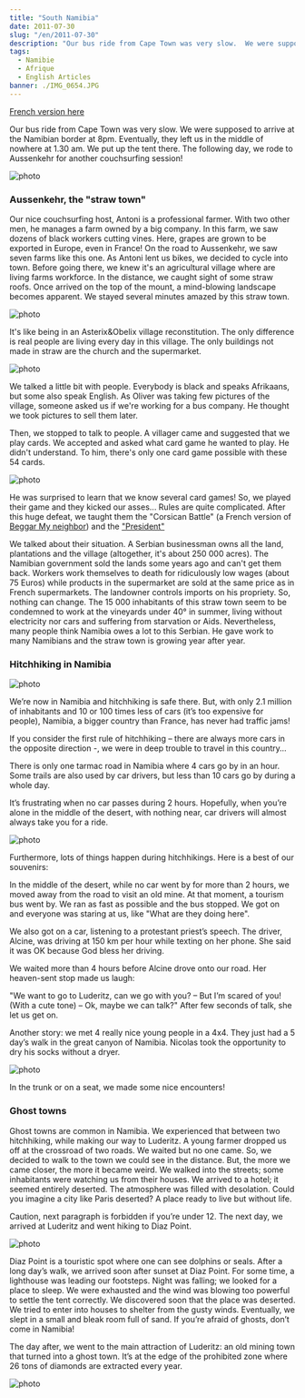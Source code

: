 ```yaml
---
title: "South Namibia"
date: 2011-07-30
slug: "/en/2011-07-30"
description: "Our bus ride from Cape Town was very slow.  We were supposed to arrive at the Namibian border at 8pm. Eventually, they left us in the middle of nowhere at 1.30 am. We put up the tent there. The following day, we rode to Aussenkehr for another couchsurfing session..."
tags:
  - Namibie
  - Afrique
  - English Articles
banner: ./IMG_0654.JPG
---
```


[French version here](/2011-07-30)

Our bus ride from Cape Town was very slow. We were supposed to arrive at the Namibian border at 8pm. Eventually, they left us in the middle of nowhere at 1.30 am. We put up the tent there. The following day, we rode to Aussenkehr for another couchsurfing session!

![photo](./IMG_0654.JPG)

### Aussenkehr, the "straw town"

Our nice couchsurfing host, Antoni is a professional farmer. With two other men, he manages a farm owned by a big company. In this farm, we saw dozens of black workers cutting vines. Here, grapes are grown to be exported in Europe, even in France! On the road to Aussenkehr, we saw seven farms like this one. As Antoni lent us bikes, we decided to cycle into town. Before going there, we knew it's an agricultural village where are living farms workforce. In the distance, we caught sight of some straw roofs. Once arrived on the top of the mount, a mind-blowing landscape becomes apparent. We stayed several minutes amazed by this straw town.

![photo](./IMG_0680.JPG)

It's like being in an Asterix&Obelix village reconstitution. The only difference is real people are living every day in this village. The only buildings not made in straw are the church and the supermarket.

![photo](./IMG_0684.JPG)

We talked a little bit with people. Everybody is black and speaks Afrikaans, but some also speak English. As Oliver was taking few pictures of the village, someone asked us if we're working for a bus company. He thought we took pictures to sell them later.

Then, we stopped to talk to people. A villager came and suggested that we play cards. We accepted and asked what card game he wanted to play. He didn't understand. To him, there's only one card game possible with these 54 cards.

![photo](./IMG_0700.JPG)

He was surprised to learn that we know several card games! So, we played their game and they kicked our asses... Rules are quite complicated. After this huge defeat, we taught them the "Corsican Battle" (a French version of <a href='http://www.52pickup.net/card-games/beggar-my-neighbor'>Beggar My neighbor</a>) and the <a href='http://en.wikipedia.org/wiki/Asshole_(card_game)'>"President"</a>

We talked about their situation. A Serbian businessman owns all the land, plantations and the village (altogether, it's about 250 000 acres). The Namibian government sold the lands some years ago and can't get them back. Workers work themselves to death for ridiculously low wages (about 75 Euros) while products in the supermarket are sold at the same price as in French supermarkets. The landowner controls imports on his propriety. So, nothing can change. The 15 000 inhabitants of this straw town seem to be condemned to work at the vineyards under 40° in summer, living without electricity nor cars and suffering from starvation or Aids. Nevertheless, many people think Namibia owes a lot to this Serbian. He gave work to many Namibians and the straw town is growing year after year.

### Hitchhiking in Namibia

![photo](./IMG_0708.JPG)

We’re now in Namibia and hitchhiking is safe there. But, with only 2.1 million of inhabitants and 10 or 100 times less of cars (it’s too expensive for people), Namibia, a bigger country than France, has never had traffic jams!

If you consider the first rule of hitchhiking – there are always more cars in the opposite direction -, we were in deep trouble to travel in this country…

There is only one tarmac road in Namibia where 4 cars go by in an hour. Some trails are also used by car drivers, but less than 10 cars go by during a whole day.

It’s frustrating when no car passes during 2 hours. Hopefully, when you’re alone in the middle of the desert, with nothing near, car drivers will almost always take you for a ride.

![photo](./IMG_0720.JPG)

Furthermore, lots of things happen during hitchhikings. Here is a best of our souvenirs:

In the middle of the desert, while no car went by for more than 2 hours, we moved away from the road to visit an old mine. At that moment, a tourism bus went by. We ran as fast as possible and the bus stopped. We got on and everyone was staring at us, like "What are they doing here".

We also got on a car, listening to a protestant priest’s speech. The driver, Alcine, was driving at 150 km per hour while texting on her phone. She said it was OK because God bless her driving.

We waited more than 4 hours before Alcine drove onto our road. Her heaven-sent stop made us laugh:

"We want to go to Luderitz, can we go with you? – But I’m scared of you! (With a cute tone) – Ok, maybe we can talk?" After few seconds of talk, she let us get on.

Another story: we met 4 really nice young people in a 4x4. They just had a 5 day’s walk in the great canyon of Namibia. Nicolas took the opportunity to dry his socks without a dryer.

![photo](./IMG_0746.JPG)

In the trunk or on a seat, we made some nice encounters!

### Ghost towns

Ghost towns are common in Namibia. We experienced that between two hitchhiking, while making our way to Luderitz. A young farmer dropped us off at the crossroad of two roads. We waited but no one came. So, we decided to walk to the town we could see in the distance. But, the more we came closer, the more it became weird. We walked into the streets; some inhabitants were watching us from their houses. We arrived to a hotel; it seemed entirely deserted. The atmosphere was filled with desolation. Could you imagine a city like Paris deserted? A place ready to live but without life.

Caution, next paragraph is forbidden if you’re under 12. The next day, we arrived at Luderitz and went hiking to Diaz Point.

![photo](./IMG_0800.JPG)

Diaz Point is a touristic spot where one can see dolphins or seals. After a long day’s walk, we arrived soon after sunset at Diaz Point. For some time, a lighthouse was leading our footsteps. Night was falling; we looked for a place to sleep. We were exhausted and the wind was blowing too powerful to settle the tent correctly. We discovered soon that the place was deserted. We tried to enter into houses to shelter from the gusty winds. Eventually, we slept in a small and bleak room full of sand. If you’re afraid of ghosts, don’t come in Namibia!

The day after, we went to the main attraction of Luderitz: an old mining town that turned into a ghost town. It’s at the edge of the prohibited zone where 26 tons of diamonds are extracted every year.

![photo](./IMG_0799.JPG)
